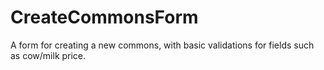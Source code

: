 
<Meta
  title="components/Commons/CreateCommonsForm"
  component={CreateCommonsForm}
/>

# CreateCommonsForm

A form for creating a new commons, with basic validations for fields such as cow/milk price.

<Canvas>
  <Story name="uncontrolled">
    <CreateCommonsForm onSubmit={action("submit")} />
  </Story>
</Canvas>
